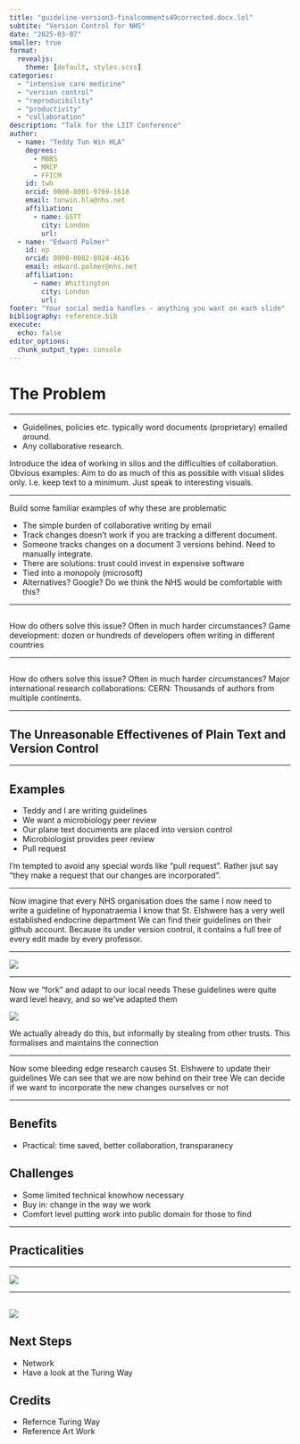 ```yaml
---
title: "guideline-version3-finalcomments49corrected.docx.lol"
subtite: "Version Control for NHS"
date: "2025-03-07"
smaller: true
format: 
  revealjs:
    theme: [default, styles.scss]
categories:
  - "intensive care medicine"
  - "version control"
  - "reproducibility"
  - "productivity"
  - "collaboration"
description: "Talk for the LIIT Conference"
author:
  - name: "Teddy Tun Win HLA"
    degrees:
      - MBBS
      - MRCP
      - FFICM
    id: twh
    orcid: 0000-0001-9769-1618
    email: tunwin.hla@nhs.net
    affiliation: 
      - name: GSTT 
        city: London
        url: 
  - name: "Edward Palmer"
    id: ep
    orcid: 0000-0002-8024-4616
    email: edward.palmer@nhs.net 
    affiliation: 
      - name: Whittington
        city: London
        url:
footer: "Your social media handles - anything you want on each slide"
bibliography: reference.bib
execute:
  echo: false
editor_options: 
  chunk_output_type: console
---
```


# The Problem

---

-   Guidelines, policies etc. typically word documents (proprietary)
    emailed around.
-   Any collaborative research.

::: notes
Introduce the idea of working in silos and the difficulties of
collaboration. Obvious examples:
Aim to do as much of this as possible with visual slides only. I.e. keep
text to a minimum. Just speak to interesting visuals.
:::

---

Build some familiar examples of why these are problematic

-   The simple burden of collaborative writing by email
-   Track changes doesn't work if you are tracking a different document.
-   Someone tracks changes on a document 3 versions behind. Need to
    manually integrate.
-   There are solutions: trust could invest in expensive software
-   Tied into a monopoly (microsoft)
-   Alternatives? Google? Do we think the NHS would be comfortable with
    this?

---

## {background-image="./src/video-games.jpg"}

::: notes
How do others solve this issue?
Often in much harder circumstances?
Game development:
dozen or hundreds of developers often writing in different countries
:::

---

## {background-image="./src/cern.jpeg"}

::: notes
How do others solve this issue?
Often in much harder circumstances?
Major international research collaborations:
CERN: Thousands of authors from multiple continents.
:::

---

## The Unreasonable Effectivenes of Plain Text and Version Control

---

## Examples

- Teddy and I are writing guidelines
- We want a microbiology peer review
- Our plane text documents are placed into version control
- Microbiologist provides peer review
- Pull request

::: notes
I'm tempted to avoid any special words like "pull request". Rather jsut
say "they make a request that our changes are incorporated".
:::

---

Now imagine that every NHS organisation does the same I now need to
write a guideline of hyponatraemia I know that St. Elshwere has a very
well established endocrine department We can find their guidelines on
their github account. Because its under version control, it contains a
full tree of every edit made by every professor.

---

![](./src/project-history.svg)

---

Now we "fork" and adapt to our local needs These guidelines were quite
ward level heavy, and so we've adapted them

![](src/sub-branch.png)

::: notes
We actually already do this, but informally by stealing from other
trusts. This formalises and maintains the connection
:::

---

Now some bleeding edge research causes St. Elshwere to update their
guidelines We can see that we are now behind on their tree We can decide
if we want to incorporate the new changes ourselves or not

---

## Benefits

-   Practical: time saved, better collaboration, transparanecy

## Challenges

-   Some limited technical knowhow necessary
-   Buy in: change in the way we work
-   Comfort level putting work into public domain for those to find

---

## Practicalities

---

![](./src/community.svg)

---

![](./src/theturingway-chapter.png)
---

## Next Steps

- Network
- Have a look at the Turing Way

## Credits

- Refernce Turing Way
- Reference Art Work
